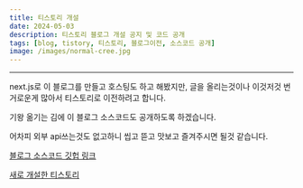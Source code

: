 ```yaml
---
title: 티스토리 개설
date: 2024-05-03
description: 티스토리 블로그 개설 공지 및 코드 공개
tags: [blog, tistory, 티스토리, 블로그이전, 소스코드 공개]
image: /images/normal-cree.jpg
---
```


---

next.js로 이 블로그를 만들고 호스팅도 하고 해봤지만, 글을 올리는것이나 이것저것 번거로운게 많아서 티스토리로 이전하려고 합니다.

기왕 옮기는 김에 이 블로그 소스코드도 공개하도록 하겠습니다.

어차피 외부 api쓰는것도 없고하니 씹고 뜯고 맛보고 즐겨주시면 될것 같습니다.

[블로그 소스코드 깃헙 링크](https://github.com/CREE1116/blog)

[새로 개설한 티스토리](https://cree-devblog.tistory.com/)

